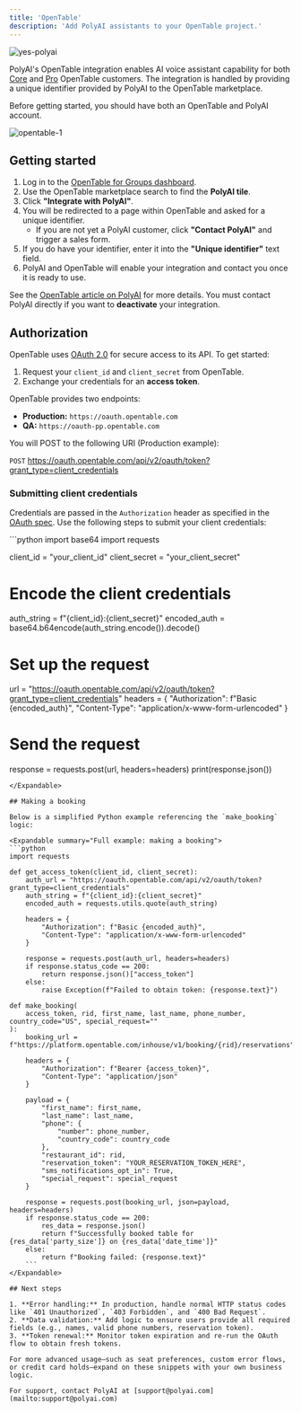 ```yaml
---
title: 'OpenTable'
description: 'Add PolyAI assistants to your OpenTable project.'
---
```


![yes-polyai](/images/integrations/opentable/2.png)

PolyAI's OpenTable integration enables AI voice assistant capability for both [Core](https://www.opentable.com/restaurant-solutions/plans/core/) and [Pro](https://www.opentable.com/restaurant-solutions/plans/pro/) OpenTable
customers. The integration is handled by providing a unique identifier provided by PolyAI to the OpenTable marketplace.

<Info>Before getting started, you should have both an OpenTable and PolyAI account.</Info>

![opentable-1](/images/integrations/opentable/1.png)

## Getting started

1. Log in to the [OpenTable for Groups dashboard](https://guestcenter.opentable.com/login).
2. Use the OpenTable marketplace search to find the **PolyAI tile**.
3. Click **"Integrate with PolyAI"**.
4. You will be redirected to a page within OpenTable and asked for a unique identifier.
   - If you are not yet a PolyAI customer, click **"Contact PolyAI"** and trigger a sales form.
5. If you do have your identifier, enter it into the **"Unique identifier"** text field.
6. PolyAI and OpenTable will enable your integration and contact you once it is ready to use.

<Tip>See the [OpenTable article on PolyAI](https://support.opentable.com/s/article/polyai?language=en_US) for more details. You must contact PolyAI directly if you want to **deactivate** your integration.</Tip>

## Authorization

OpenTable uses [OAuth 2.0](https://oauth.net/2/) for secure access to its API. To get started:

1. Request your `client_id` and `client_secret` from OpenTable.
2. Exchange your credentials for an **access token**.

OpenTable provides two endpoints:
- **Production:** `https://oauth.opentable.com`
- **QA:** `https://oauth-pp.opentable.com`

You will POST to the following URI (Production example):

`POST` https://oauth.opentable.com/api/v2/oauth/token?grant_type=client_credentials

### Submitting client credentials

Credentials are passed in the `Authorization` header as specified in the [OAuth spec](https://datatracker.ietf.org/doc/html/rfc6749). Use the following steps to submit your client credentials:

<Expandable summary="Detailed example: submitting client credentials">
```python
import base64
import requests

client_id = "your_client_id"
client_secret = "your_client_secret"

# Encode the client credentials
auth_string = f"{client_id}:{client_secret}"
encoded_auth = base64.b64encode(auth_string.encode()).decode()

# Set up the request
url = "https://oauth.opentable.com/api/v2/oauth/token?grant_type=client_credentials"
headers = {
    "Authorization": f"Basic {encoded_auth}",
    "Content-Type": "application/x-www-form-urlencoded"
}

# Send the request
response = requests.post(url, headers=headers)
print(response.json())
```
</Expandable>

## Making a booking

Below is a simplified Python example referencing the `make_booking` logic:

<Expandable summary="Full example: making a booking">
```python
import requests

def get_access_token(client_id, client_secret):
    auth_url = "https://oauth.opentable.com/api/v2/oauth/token?grant_type=client_credentials"
    auth_string = f"{client_id}:{client_secret}"
    encoded_auth = requests.utils.quote(auth_string)

    headers = {
        "Authorization": f"Basic {encoded_auth}",
        "Content-Type": "application/x-www-form-urlencoded"
    }

    response = requests.post(auth_url, headers=headers)
    if response.status_code == 200:
        return response.json()["access_token"]
    else:
        raise Exception(f"Failed to obtain token: {response.text}")

def make_booking(
    access_token, rid, first_name, last_name, phone_number, country_code="US", special_request=""
):
    booking_url = f"https://platform.opentable.com/inhouse/v1/booking/{rid}/reservations"

    headers = {
        "Authorization": f"Bearer {access_token}",
        "Content-Type": "application/json"
    }

    payload = {
        "first_name": first_name,
        "last_name": last_name,
        "phone": {
            "number": phone_number,
            "country_code": country_code
        },
        "restaurant_id": rid,
        "reservation_token": "YOUR_RESERVATION_TOKEN_HERE",
        "sms_notifications_opt_in": True,
        "special_request": special_request
    }

    response = requests.post(booking_url, json=payload, headers=headers)
    if response.status_code == 200:
        res_data = response.json()
        return f"Successfully booked table for {res_data['party_size']} on {res_data['date_time']}"
    else:
        return f"Booking failed: {response.text}"
    ```
</Expandable>

## Next steps

1. **Error handling:** In production, handle normal HTTP status codes like `401 Unauthorized`, `403 Forbidden`, and `400 Bad Request`.
2. **Data validation:** Add logic to ensure users provide all required fields (e.g., names, valid phone numbers, reservation token).
3. **Token renewal:** Monitor token expiration and re-run the OAuth flow to obtain fresh tokens.

For more advanced usage—such as seat preferences, custom error flows, or credit card holds—expand on these snippets with your own business logic.

For support, contact PolyAI at [support@polyai.com](mailto:support@polyai.com)